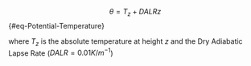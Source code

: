 
$$
\theta = T_z + DALR z
$${#eq-Potential-Temperature}

where $T_z$ is the absolute temperature at height $z$ and the Dry Adiabatic Lapse Rate ($DALR = 0.01 K / m^{-1}$)